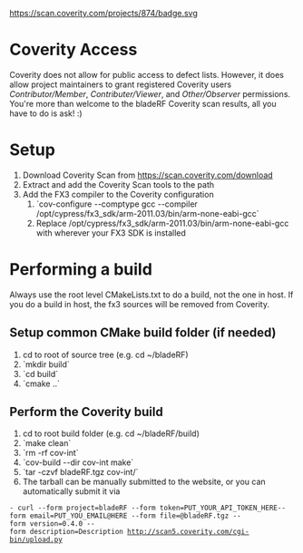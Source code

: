 [[https://scan.coverity.com/projects/874/badge.svg]]

= Coverity Access =

Coverity does not allow for public access to defect lists.  However, it does allow project maintainers to grant registered Coverity users ''Contributor/Member'', ''Contributer/Viewer'', and ''Other/Observer'' permissions.  You're more than welcome to the bladeRF Coverity scan results, all you have to do is ask! :)

= Setup = 

# Download Coverity Scan from https://scan.coverity.com/download
# Extract and add the Coverity Scan tools to the path
# Add the FX3 compiler to the Coverity configuration
## `cov-configure --comptype gcc --compiler /opt/cypress/fx3_sdk/arm-2011.03/bin/arm-none-eabi-gcc`
## Replace /opt/cypress/fx3_sdk/arm-2011.03/bin/arm-none-eabi-gcc with wherever your FX3 SDK is installed

= Performing a build =

Always use the root level CMakeLists.txt to do a build, not the one in host.  If you do a build in host, the fx3 sources will be removed from Coverity.

== Setup common CMake build folder (if needed) ==
# cd to root of source tree (e.g. cd ~/bladeRF)
# `mkdir build`
# `cd build`
# `cmake ..`

== Perform the Coverity build ==
# cd to root build folder (e.g. cd ~/bladeRF/build)
# `make clean`
# `rm -rf cov-int`
# `cov-build --dir cov-int make`
# `tar -czvf bladeRF.tgz cov-int/`
# The tarball can be manually submitted to the website, or you can automatically submit it via 
 - curl --form project=bladeRF --form token=PUT_YOUR_API_TOKEN_HERE--form email=PUT_YOU_EMAIL@HERE --form file=@bladeRF.tgz --form version=0.4.0 --form description=Description http://scan5.coverity.com/cgi-bin/upload.py


